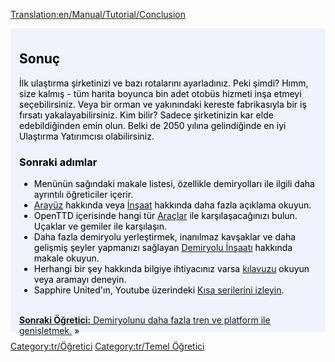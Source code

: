 [[Translation:en/Manual/Tutorial/Conclusion]]

{{en/Tabs|5|5
|Öğretici/Tr|1. Başlangıç<!--
-->|Öğretici/Otobüsler/Tr|2. Otobüsler<!--
-->|Öğretici/Trenler/Tr|3. Trenler<!--
-->|Öğretici/Uçaklar/Tr|4. Uçaklar<!--
-->|Öğretici/Sonuç/Tr|5. Sonuç}}
<div style="padding:.5em 1em 1em 1em; border-top:none; background-color:#f1f2fe; color:#000;">
{{tr/Öğretici}}
==Sonuç==
İlk ulaştırma şirketinizi ve bazı rotalarını ayarladınız. Peki şimdi? Hımm, size kalmış - tüm harita boyunca bin adet otobüs hizmeti inşa etmeyi seçebilirsiniz. Veya bir orman ve yakınındaki kereste fabrikasıyla bir iş fırsatı yakalayabilirsiniz. Kim bilir? Sadece şirketinizin kar elde edebildiğinden emin olun. Belki de 2050 yılına gelindiğinde en iyi Ulaştırma Yatırımcısı olabilirsiniz.

===Sonraki adımlar===
* Menünün sağındaki makale listesi, özellikle demiryolları ile ilgili daha ayrıntılı öğreticiler içerir.
* [[tr/Oyun arayüzü|Arayüz]] hakkında veya [[tr/İnşaat|İnşaat]] hakkında daha fazla açıklama okuyun.
* OpenTTD içerisinde hangi tür [[tr/Araçlar|Araçlar]] ile karşılaşacağınızı bulun. Uçaklar ve gemiler ile karşılaşın.
* Daha fazla demiryolu yerleştirmek, inanılmaz kavşaklar ve daha gelişmiş şeyler yapmanızı sağlayan [[tr/Demiryolu İnşaatı|Demiryolu İnşaatı]] hakkında makale okuyun.
* Herhangi bir şey hakkında bilgiye ihtiyacınız varsa [[tr/OpenTTD|kılavuzu]] okuyun veya aramayı deneyin.
* Sapphire United'ın, Youtube üzerindeki [http://www.youtube.com/watch?v=KAriYewKvj8&feature=PlayList&p=C168C0CB0588B9A0&index=0&playnext=1 Kısa serilerini izleyin].

<br style="clear:both;">
<span style="float: right">[[tr/Öğretici/İki Platform|'''Sonraki Öğretici:''' Demiryolunu daha fazla tren ve platform ile genişletmek.]] &raquo;</span>
</div>
[[Category:tr/Öğretici]]
[[Category:tr/Temel Öğretici]]